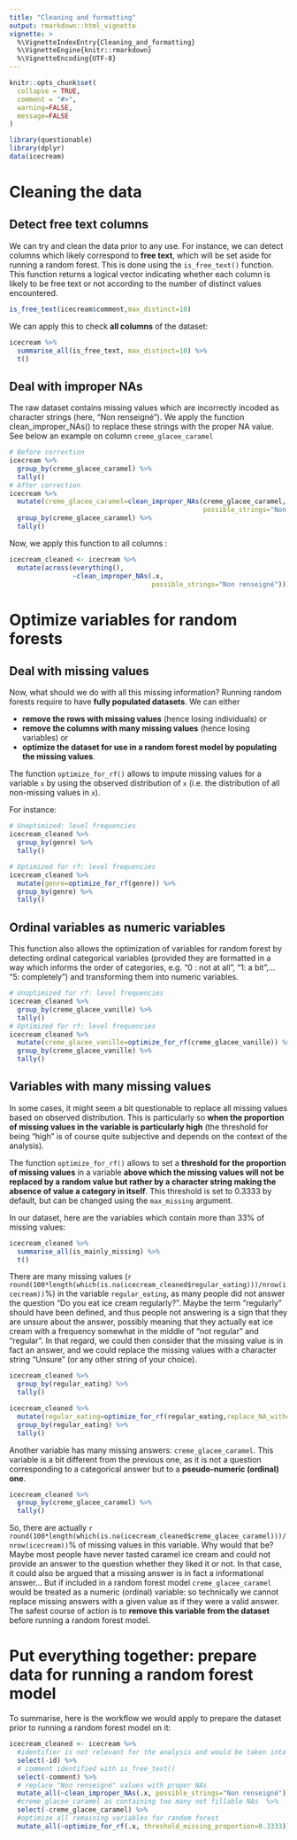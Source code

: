```yaml
---
title: "Cleaning and formatting"
output: rmarkdown::html_vignette
vignette: >
  %\VignetteIndexEntry{Cleaning_and_formatting}
  %\VignetteEngine{knitr::rmarkdown}
  %\VignetteEncoding{UTF-8}
---
```


```r
knitr::opts_chunk$set(
  collapse = TRUE,
  comment = "#>", 
  warning=FALSE, 
  message=FALSE
)
```

```r
library(questionable)
library(dplyr)
data(icecream)
```



# Cleaning the data

## Detect free text columns

We can try and clean the data prior to any use. For instance, we can detect columns which likely correspond to **free text**, which will be set aside for running a random forest. This is done using the `is_free_text()` function. This function returns a logical vector indicating whether each column is likely to be free text or not according to the number of distinct values encountered.

```r
is_free_text(icecream$comment,max_distinct=10)
```

We can apply this to check **all columns** of the dataset:

```r
icecream %>% 
  summarise_all(is_free_text, max_distinct=10) %>%
  t()
```

## Deal with improper NAs

The raw dataset contains missing values which are incorrectly incoded as character strings (here, "Non renseigné").
We apply the function clean_improper_NAs() to replace these strings with the proper NA value. See below an example on column `creme_glacee_caramel`

```r
# Before correction
icecream %>%
  group_by(creme_glacee_caramel) %>%
  tally()
# After correction
icecream %>%
  mutate(creme_glacee_caramel=clean_improper_NAs(creme_glacee_caramel,
                                                 possible_strings="Non renseigné")) %>%
  group_by(creme_glacee_caramel) %>% 
  tally()
```

Now, we apply this function to all columns :

```r
icecream_cleaned <- icecream %>%
  mutate(across(everything(),
                ~clean_improper_NAs(.x,
                                    possible_strings="Non renseigné")))
```

# Optimize variables for random forests

## Deal with missing values

Now, what should we do with all this missing information? Running random forests require to have **fully populated datasets**. We can either 

- **remove the rows with missing values** (hence losing individuals) or 
- **remove the columns with many missing values** (hence losing variables) or 
- **optimize the dataset for use in a random forest model by populating the missing values**. 

The function `optimize_for_rf()` allows to impute missing values for a variable `x` by using the observed distribution of `x` (i.e. the distribution of all non-missing values in `x`).

For instance:

```r
# Unoptimized: level frequencies
icecream_cleaned %>% 
  group_by(genre) %>% 
  tally()

# Optimized for rf: level frequencies
icecream_cleaned %>% 
  mutate(genre=optimize_for_rf(genre)) %>% 
  group_by(genre) %>% 
  tally()
```



## Ordinal variables as numeric variables 

This function also allows the optimization of variables for random forest by detecting ordinal categorical variables (provided they are formatted in a way which informs the order of categories, e.g. "0 : not at all", "1: a bit",... "5: completely") and transforming them into numeric variables. 

```r
# Unoptimized for rf: level frequencies
icecream_cleaned %>% 
  group_by(creme_glacee_vanille) %>% 
  tally()
# Optimized for rf: level frequencies
icecream_cleaned %>% 
  mutate(creme_glacee_vanille=optimize_for_rf(creme_glacee_vanille)) %>% 
  group_by(creme_glacee_vanille) %>%
  tally()
```

## Variables with many missing values

In some cases, it might seem a bit questionable to replace all missing values based on observed distribution. This is particularly so **when the proportion of missing values in the variable is particularly high** (the threshold for being "high" is of course quite subjective and depends on the context of the analysis).

The function `optimize_for_rf()` allows to set a **threshold for the proportion of missing values** in a variable **above which the missing values will not be replaced by a random value but rather by a character string making the absence of value a category in itself**. This threshold is set to 0.3333 by default, but can be changed using the `max_missing` argument. 

In our dataset, here are the variables which contain more than 33% of missing values:

```r
icecream_cleaned %>% 
  summarise_all(is_mainly_missing) %>% 
  t()
```
There are many missing values (`r round(100*length(which(is.na(icecream_cleaned$regular_eating)))/nrow(icecream))`%) in the variable `regular_eating`, as many people did not answer the question "Do you eat ice cream regularly?". Maybe the term "regularly" should have been defined, and thus people not answering is a sign that they are unsure about the answer, possibly meaning that they actually eat ice cream with a frequency somewhat in the middle of "not regular" and "regular". In that regard, we could then consider that the missing value is in fact an answer, and we could replace the missing values with a character string "Unsure" (or any other string of your choice). 

```r
icecream_cleaned %>% 
  group_by(regular_eating) %>% 
  tally()

icecream_cleaned %>% 
  mutate(regular_eating=optimize_for_rf(regular_eating,replace_NA_with="Pas sûr(e)")) %>% 
  group_by(regular_eating) %>% 
  tally()
```

Another variable has many missing answers: `creme_glacee_caramel`. This variable is a bit different from the previous one, as it is not a question corresponding to a categorical answer but to a **pseudo-numeric (ordinal) one**. 

```r
icecream_cleaned %>% 
  group_by(creme_glacee_caramel) %>% 
  tally()
```
So, there are actually `r round(100*length(which(is.na(icecream_cleaned$creme_glacee_caramel)))/nrow(icecream))`% of missing values in this variable. Why would that be? Maybe most people have never tasted caramel ice cream and could not provide an answer to the question whether they liked it or not. In that case, it could also be argued that a missing answer is in fact a informational answer... But if included in a random forest model `creme_glacee_caramel` would be treated as a numeric (ordinal) variable: so technically we cannot replace missing answers with a given value as if they were a valid answer. The safest course of action is to **remove this variable from the dataset** before running a random forest model. 

# Put everything together: prepare data for running a random forest model

To summarise, here is the workflow we would apply to prepare the dataset prior to running a random forest model on it:

```r
icecream_cleaned <- icecream %>%
  #identifier is not relevant for the analysis and would be taken into account as numeric predictor
  select(-id) %>% 
  # comment identified with is_free_text()
  select(-comment) %>%
  # replace "Non renseigné" values with proper NAs
  mutate_all(~clean_improper_NAs(.x, possible_strings="Non renseigné")) %>% 
  #creme_glacee_caramel as containing too many not fillable NAs  %>% 
  select(-creme_glacee_caramel) %>%
  #optimize all remaining variables for random forest
  mutate_all(~optimize_for_rf(.x, threshold_missing_proportion=0.3333))
```


